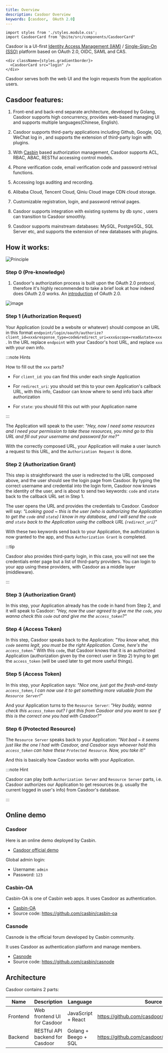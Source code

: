 ```yaml
---
title: Overview
description: Casdoor Overview
keywords: [casdoor,  OAuth 2.0]
---
```


```mdx-code-block
import styles from './styles.module.css';
import CasdoorCard from "@site/src/components/CasdoorCard"
```

Casdoor is a UI-first [Identity Access Management (IAM)](https://en.wikipedia.org/wiki/Identity_management) / [Single-Sign-On (SSO)](https://en.wikipedia.org/wiki/Single_sign-on) platform based on OAuth 2.0, OIDC, SAML and CAS.

```mdx-code-block
<div className={styles.gradientborder}>
  <CasdoorCard src="login" />
</div>
```

Casdoor serves both the web UI and the login requests from the application users.

## Casdoor features:

1. Front-end and back-end separate architecture, developed by Golang, Casdoor supports high concurrency, provides web-based managing UI and supports multiple languages(Chinese, English).

2. Casdoor supports third-party applications including Github, Google, QQ, WeChat log in , and supports the extension of third-party login with plugins.

3. With [Casbin](https://casbin.org/) based authorization management, Casdoor supports ACL, RBAC, ABAC, RESTful accessing control models.

4. Phone verification code, email verification code and password retrival functions.

5. Accessing logs auditing and recording.

6. Alibaba Cloud, Tencent Cloud, Qiniu Cloud image CDN cloud storage.

7. Customizable registration, login, and  password retrival pages.

8. Casdoor supports integration with existing systems by db sync , users can transition to Casdoor smoothly.

9. Casdoor supports mainstream databases: MySQL, PostgreSQL, SQL Server etc,  and supports the extension of new databases with plugins.

## How it works:

![Principle](/img/principles.gif)

### Step 0 (Pre-knowledge)
1. Casdoor's authorization process is built upon the OAuth 2.0 protocol, therefore it's highly recommended to take a brief look at how indeed does OAuth 2.0 works. An [introduction](https://www.digitalocean.com/community/tutorials/an-introduction-to-oauth-2) of OAuth 2.0.

![image](https://user-images.githubusercontent.com/46557895/132336955-e25ab988-64b3-4087-b332-d9e724322acd.png)

### Step 1 (Authorization Request)

Your Application (could be a website or whatever) should compose an URL in this format `endpoint/login/oauth/authorize?client_id=xxx&response_type=code&redirect_uri=xxx&scope=read&state=xxx`. In the URL replace `endpoint` with your Casdoor's host URL, and replace `xxx` with your own info.

:::note Hints

How to fill out the `xxx` parts?

+ For `client_id`: you can find this under each single Application

+ For `redirect_uri`: you should set this to your own Application's callback URL, with this info, Casdoor can know where to send info back after authorization

+ For `state`: you should fill this out with your Application name

:::

The Application will speak to the user: *"Hey, now I need some resources and I need your permission to take these resources, you mind go to this URL and fill out your username and password for me?"*

With the correctly composed URL, your Application will make a user launch a request to this URL, and the `Authorization Request` is done.

### Step 2 (Authorization Grant)

This step is straightforward: the user is redirected to the URL composed above, and the user should see the login page from Casdoor.
By typing the correct username and credential into the login form, Casdoor now knows the identity of the user, and is about to send two keywords: `code` and `state` back to the callback URL set in Step 1.

The user opens the URL and provides the credentials to Casdoor. Casdoor will say: *"Looking good ~ this is the user (who is authorizing the Application to get the `code` and `state`) I know in my database, and I will send the `code` and `state` back to the Application using the callback URL (`redirect_uri`)"*

With these two keywords send back to your Application, the authrization is now granted to the app, and thus `Authorization Grant` is completed.

:::tip

Casdoor also provides third-party login, in this case, you will not see the credentials enter page but a list of third-party providers. You can login to your app using these providers, with Casdoor as a middle layer (middleware).

:::

### Step 3 (Authorization Grant)

In this step, your Application already has the code in hand from Step 2, and it will speak to Casdoor: *"Hey, now the user agreed to give me the `code`, you wanna check this `code` out and give me the `access_token`?"*

### Step 4 (Access Token)

In this step, Casdoor speaks back to the Application: *"You know what, this `code` seems legit, you must be the right Application. Come, here's the `access_token`."*
With this `code`, that Casdoor knows that it is an authorized Application (authorization given by the correct user in Step 2) trying to get the `access_token` (will be used later to get more useful things).

### Step 5 (Access Token)

In this step, your Application says: *"Nice one, just got the fresh-and-tasty `access_token`, I can now use it to get something more valuable from the `Resource Server`!"*

And your Application turns to the `Resource Server`: *"Hey buddy, wanna check this `access_token` out? I got this from Casdoor and you want to see if this is the correct one you had with Casdoor?"*

### Step 6 (Protected Resource)

The `Resource Server` speaks back to your Application: *"Not bad ~ it seems just like the one I had with Casdoor, and Casdoor says whoever hold this `access_token` can have these `Protected Resource`. Now, you take it!"*

And this is basically how Casdoor works with your Application.

:::note Hint

Casdoor can play both `Authorization Server` and `Resource Server` parts, i.e. Casdoor authorizes our Application to get resources (e.g. usually the current logged in user's info) from Casdoor's database.

:::

## Online demo

### Casdoor

Here is an online demo deployed by Casbin.

- [Casdoor official demo](https://door.casdoor.com/)

Global admin login:

- Username: `admin`
- Password: `123`

### Casbin-OA

Casbin-OA is one of Casbin web apps. It uses Casdoor as authentication.

- [Casbin-OA](https://oa.casbin.com)
- Source code: https://github.com/casbin/casbin-oa

### Casnode

Casnode is the official forum developed by Casbin community.

It uses Casdoor as authentication platform and manage members.

* [Casnode](https://casnode.org)
* Source code: https://github.com/casbin/casnode

## Architecture

Casdoor contains 2 parts:

Name | Description | Language | Source code
----|------|----|----
Frontend | Web frontend UI for Casdoor | JavaScript + React | https://github.com/casdoor/casdoor/tree/master/web
Backend | RESTful API backend for Casdoor | Golang + Beego + SQL | https://github.com/casdoor/casdoor

